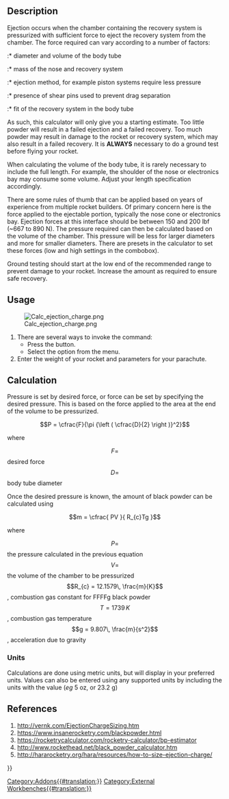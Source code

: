 <languages/>

{{Docnav
|[[Rocket_RailGuide|Rail Guide]]
|[[Rocket_Parachute_Size_Calculator|Parachute Size Calculator]]
|[[Rocket_Workbench|Rocket Workbench]]
|IconL=Rocket_RailGuide.svg
|IconR=Rocket_Calculator.svg
|IconC=RocketWorkbench.svg
}}

{{GuiCommand
|Name=Rocket Ejection Charge Calculator
|Icon=Rocket_Calculator.svg
|MenuLocation=Rocket → Calculators → Ejection Charge Calculator
|Workbenches=[[Rocket_Workbench|Rocket Workbench]]
|Version=0.19
}}

== Description ==

{{VeryImportantMessage|This calculator only gives an estimate of the amount of powder required. Too much or too little may result in a failed recovery or damage to your rocket<br>'''ALWAYS''' ground test your rocket before flying}}

Ejection occurs when the chamber containing the recovery system is pressurized with sufficient force to eject the recovery system from the chamber. The force required can vary according to a number of factors:

:* diameter and volume of the body tube
:* mass of the nose and recovery system
:* ejection method, for example piston systems require less pressure
:* presence of shear pins used to prevent drag separation
:* fit of the recovery system in the body tube

As such, this calculator will only give you a starting estimate. Too little powder will result in a failed ejection and a failed recovery. Too much powder may result in damage to the rocket or recovery system, which may also result in a failed recovery. It is '''ALWAYS''' necessary to do a ground test before flying your rocket.

When calculating the volume of the body tube, it is rarely necessary to include the full length. For example, the shoulder of the nose or electronics bay may consume some volume. Adjust your length specification accordingly.

There are some rules of thumb that can be applied based on years of experience from multiple rocket builders. Of primary concern here is the force applied to the ejectable portion, typically the nose cone or electronics bay. Ejection forces at this interface should be between 150 and 200 lbf (~667 to 890 N). The pressure required can then be calculated based on the volume of the chamber. This pressure will be less for larger diameters and more for smaller diameters. There are presets in the calculator to set these forces (low and high settings in the combobox).

Ground testing should start at the low end of the recommended range to prevent damage to your rocket. Increase the amount as required to ensure safe recovery.

== Usage ==

[[File:Calc_ejection_charge.png]]

# There are several ways to invoke the command: 
#* Press the {{Button|[[Image:Rocket_Calculator.svg|16px]] [[Rocket_Ejection_Charge_Calculator|Ejection Charge Calculator]]}} button.
#* Select the {{MenuCommand|Rocket → Calculators → [[Image:Rocket_Calculator.svg|16px]] Ejection Charge Calculator}} option from the menu.
# Enter the weight of your rocket and parameters for your parachute.

== Calculation ==

Pressure is set by desired force, or force can be set by specifying the desired pressure. This is based on the force applied to the area at the end of the volume to be pressurized.

::<math>P = \cfrac{F}{\pi {\left ( \cfrac{D}{2} \right )}^2}</math>

where

::<math>F = </math> desired force<br>
::<math>D = </math> body tube diameter

Once the desired pressure is known, the amount of black powder can be calculated using

::<math>m = \cfrac{ PV }{ R_{c}Tg }</math>

where

::<math>P = </math> the pressure calculated in the previous equation<br>
::<math>V = </math> the volume of the chamber to be pressurized<br>
::<math>R_{c} = 12.1579\, \frac{m}{K}</math>, combustion gas constant for FFFFg black powder<br>
::<math>T = 1739\, K</math>, combustion gas temperature<br>
::<math>g = 9.807\, \frac{m}{s^2}</math>, acceleration due to gravity

=== Units ===

Calculations are done using metric units, but will display in your preferred units. Values can also be entered using any supported units by including the units with the value (''eg'' 5 oz, or 23.2 g)

== References ==

# http://vernk.com/EjectionChargeSizing.htm
# https://www.insanerocketry.com/blackpowder.html
# https://rocketrycalculator.com/rocketry-calculator/bp-estimator
# http://www.rockethead.net/black_powder_calculator.htm
# http://hararocketry.org/hara/resources/how-to-size-ejection-charge/


{{Docnav
|[[Rocket_RailGuide|Rail Guide]]
|[[Rocket_Parachute_Size_Calculator|Parachute Size Calculator]]
|[[Rocket_Workbench|Rocket Workbench]]
|IconL=Rocket_RailGuide.svg
|IconR=Rocket_Calculator.svg
|IconC=RocketWorkbench.svg
}}


{{Userdocnavi{{#translation:}}}}
[[Category:Addons{{#translation:}}]]
[[Category:External Workbenches{{#translation:}}]]